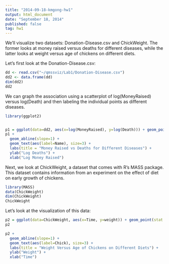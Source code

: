 ```yaml
---
title: "2014-09-18-kmgong-hw1"
output: html_document
date: "September 18, 2014"
published: false
tag: hw1
---
```


We'll visualize two datasets: Donation-Disease.csv and ChickWeight. The former looks at money raised versus deaths for different diseases, while the latter looks at weight versus age of chickens on different diets.

Let's first look at the Donation-Disease.csv:


```r

dd <- read.csv("~/qmssviz/Lab1/Donation-Disease.csv")
dd2 <- data.frame(dd)
dim(dd2)
dd2
```


We can graph the association using a scatterplot of log(MoneyRaised) versus log(Death) and then labeling the individual points as different diseases.


```r

library(ggplot2)


p1 = ggplot(data=dd2, aes(x=log(MoneyRaised), y=log(Death))) + geom_point(stat = "identity")
p1 + 
  geom_abline(slope=1) +
  geom_text(aes(label=Name), size=3) +
  labs(title = "Money Raised vs Deaths for Different Diseases") +
  ylab("Log Deaths") +
  xlab("Log Money Raised")


```




Next, we look at ChickWeight, a dataset that comes with R's MASS package. This dataset contains information from an experiment on the effect of diet on early growth of chickens.

```r
library(MASS)
data(ChickWeight)
dim(ChickWeight)
ChickWeight
```


Let's look at the visualization of this data:

```r
p2 = ggplot(data=ChickWeight, aes(x=Time, y=weight)) + geom_point(stat = "identity")
p2

p2 + 
  geom_abline(slope=1) +
  geom_text(aes(label=Chick), size=3) +
  labs(title = "Weight Versus Age of Chickens on Different Diets") +
  ylab("Weight") +
  xlab("Time")
```



